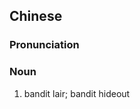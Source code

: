 {{also|贼巢}}
==Chinese==
{{zh-forms|s=贼巢}}

===Pronunciation===
{{zh-pron
|m=zéicháo
|cat=n
}}

===Noun===
{{zh-noun}}

# {{lb|zh|literary}} bandit lair; bandit hideout